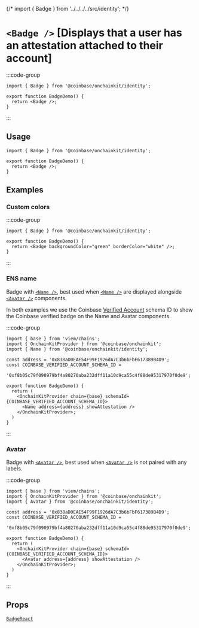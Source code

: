 {/* import { Badge } from '../../../../src/identity'; */}

# `<Badge />` [Displays that a user has an attestation attached to their account]

:::code-group

<div data-title="Preview">
  <ComponentPreview>
    <Badge />
  </ComponentPreview>
</div>

```tsx [Code]
import { Badge } from '@coinbase/onchainkit/identity';

export function BadgeDemo() {
  return <Badge />;
}
```

:::

## Usage

```tsx
import { Badge } from '@coinbase/onchainkit/identity';

export function BadgeDemo() {
  return <Badge />;
}
```

## Examples

### Custom colors

:::code-group

<div data-title="Preview">
  <ComponentPreview>
    <Badge backgroundColor="green" borderColor="white" />
  </ComponentPreview>
</div>

```tsx [Code]
import { Badge } from '@coinbase/onchainkit/identity';

export function BadgeDemo() {
  return <Badge backgroundColor="green" borderColor="white" />;
}
```

:::

### ENS name

Badge with [`<Name />`](/identity/name), best used when [`<Name />`](/identity/name) are displayed alongside [`<Avatar />`](/identity/avatar) components.

In both examples we use the Coinbase [Verified Account](https://base.easscan.org/schema/view/0xf8b05c79f090979bf4a80270aba232dff11a10d9ca55c4f88de95317970f0de9) schema ID to show the Coinbase verified badge on the Name and Avatar components.

:::code-group

<div data-title="Preview">
  <ComponentPreview>
    <OnchainKitProvider
      chain={base}
      schemaId="0xf8b05c79f090979bf4a80270aba232dff11a10d9ca55c4f88de95317970f0de9"
    >
      <Name address="0x838aD0EAE54F99F1926dA7C3b6bFbF617389B4D9" showAttestation />
    </OnchainKitProvider>
  </ComponentPreview>
</div>

```tsx [code]
import { base } from 'viem/chains';
import { OnchainKitProvider } from '@coinbase/onchainkit';
import { Name } from '@coinbase/onchainkit/identity';

const address = '0x838aD0EAE54F99F1926dA7C3b6bFbF617389B4D9';
const COINBASE_VERIFIED_ACCOUNT_SCHEMA_ID =
  '0xf8b05c79f090979bf4a80270aba232dff11a10d9ca55c4f88de95317970f0de9';

export function BadgeDemo() {
  return (
    <OnchainKitProvider chain={base} schemaId={COINBASE_VERIFIED_ACCOUNT_SCHEMA_ID}>
      <Name address={address} showAttestation />
    </OnchainKitProvider>;
  )
}
```

:::

### Avatar

Badge with [`<Avatar />`](/identity/avatar), best used when [`<Avatar />`](/identity/avatar) is not paired with any labels.

:::code-group

<div data-title="Preview">
  <ComponentPreview>
    <OnchainKitProvider
      chain={base}
      schemaId="0xf8b05c79f090979bf4a80270aba232dff11a10d9ca55c4f88de95317970f0de9"
    >
      <Avatar address="0x838aD0EAE54F99F1926dA7C3b6bFbF617389B4D9" showAttestation />
    </OnchainKitProvider>
  </ComponentPreview>
</div>

```tsx [Code]
import { base } from 'viem/chains';
import { OnchainKitProvider } from '@coinbase/onchainkit';
import { Avatar } from '@coinbase/onchainkit/identity';

const address = '0x838aD0EAE54F99F1926dA7C3b6bFbF617389B4D9';
const COINBASE_VERIFIED_ACCOUNT_SCHEMA_ID =
  '0xf8b05c79f090979bf4a80270aba232dff11a10d9ca55c4f88de95317970f0de9';

export function BadgeDemo() {
  return (
    <OnchainKitProvider chain={base} schemaId={COINBASE_VERIFIED_ACCOUNT_SCHEMA_ID}>
      <Avatar address={address} showAttestation />
    </OnchainKitProvider>;
  )
}
```

:::

## Props

[`BadgeReact`](/identity/types#BadgeReact)
